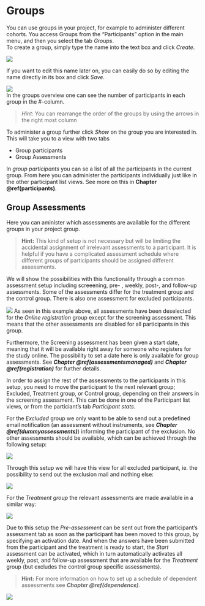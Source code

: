 # Groups {#groups}

You can use groups in your project, for example to administer different cohorts. You access Groups from the “Participants” option in the main menu, and then you select the tab *Groups*.
<br>
To create a group, simply type the name into the text box and click *Create*. 

![](images/groups.png)

If you want to edit this name later on, you can easily do so by editing the name directly in its box and click *Save*.

![](images/participantgroups.png)
<br>
In the groups overview one can see the number of participants in each group in the #-column.

>*Hint:* You can rearrange the order of the groups by using the arrows in the right most column

To administer a group further click *Show* on the group you are interested in. This will take you to a view with two tabs

- Group participants
- Group Assessments

In *group participants* you can se a list of all the participants in the current group. From here you can administer the participants individually just like in the other participant list views. See more on this in **Chapter \@ref(participants)**.

## Group Assessments {#groupassess}

Here you can aminister which assessments are available for the different groups in your project group.

>**Hint:** This kind of setup is not necessary but will be limiting the accidental assignment of irrelevant assessments to a participant. It is helpful if you have a complicated assessment schedule where different groups of participants should be assigned different assessments. 

We will show the possibilities with this functionality through a common assessment setup including screeening, pre- , weekly, post-, and follow-up assessments. Some of the assessments differ for the treatment group and the control group. There is also one assessment for excluded participants.

![](images/groupassessments.png)
As seen in this example above, all assessments have been deselected for the *Online registration* group except for the screening assessment. This means that the other assessments are disabled for all participants in this group. 

Furthermore, the Screening assessment has been given a start date, meaning that it will be available right away for someone who registers for the study online. The possibility to set a date here is only available for group assessments. See ***Chapter \@ref(assessmentsmanaged)*** and ***Chapter \@ref(registration)*** for further details.

In order to assign the rest of the assessments to the participants in this setup, you need to move the participant to the next relevant group; Excluded, Treatment group, or Control group, depending on their answers in the screening assessment. This can be done in one of the Participant list views, or from the particiant's tab *Participant stats*.

For the *Excluded* group we only want to be able to send out a predefined email notification (an assessment without instruments, see ***Chapter \@ref(dummyassessments)***) informing the participant of the exclusion. No other assessments should be available, which can be achieved through the following setup:

![](images/groupexcluded.png)

Through this setup we will have this view for all excluded participant, ie. the possibility to send out the exclusion mail and nothing else:

![](images/participantexcluded.png)


For the *Treatment group* the relevant assessments are made available in a similar way:

![](images/grouptreatment.png)

Due to this setup the *Pre-assessment* can be sent out from the participant's assessment tab as soon as the participant has been moved to this group, by specifying an activation date. And when the answers have been submitted from the participant and the treatment is ready to start, the *Start* assessment can be activated, which in turn automatically activates all weekly, post, and follow-up assessment that are available for the *Treatment* group (but excludes the control group specific assessments). 

>**Hint:** For more information on how to set up a schedule of dependent assessments see ***Chapter \@ref(dependence)***.

![](images/participantincluded.png)







